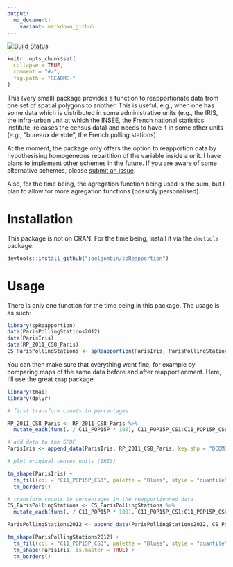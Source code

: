 ```yaml
---
output:
  md_document:
    variant: markdown_github
---
```


[![Build Status](https://travis-ci.org/joelgombin/spReapportion.svg)](https://travis-ci.org/joelgombin/spReapportion)

<!-- README.md is generated from README.Rmd. Please edit that file -->

```r
knitr::opts_chunk$set(
  collapse = TRUE,
  comment = "#>",
  fig.path = "README-"
)
```

This (very small) package provides a function to reapportionate data from one set of spatial polygons to another. This is useful, e.g., when one has some data which is distributed in some administrative units (e.g., the IRIS, the infra-urban unit at which the INSEE, the French national statistics institute, releases the census data) and needs to have it in some other units (e.g., "bureaux de vote", the French polling stations). 

At the moment, the package only offers the option to reapportion data by hypothesising homogeneous repartition of the variable inside a unit. I have plans to implement other schemes in the future. If you are aware of some alternative schemes, please [submit an issue](https://github.com/joelgombin/spReapportion/issues). 

Also, for the time being, the agregation function being used is the sum, but I plan to allow for more agregation functions (possibly personalised). 

# Installation

This package is not on CRAN. For the time being, install it via the `devtools` package:

```r
devtools::install_github("joelgombin/spReapportion")
```

# Usage

There is only one function for the time being in this package. The usage is as such:

```r
library(spReapportion)
data(ParisPollingStations2012)
data(ParisIris)
data(RP_2011_CS8_Paris)
CS_ParisPollingStations <- spReapportion(ParisIris, ParisPollingStations2012, RP_2011_CS8_Paris, "DCOMIRIS", "ID", "IRIS")

```

You can then make sure that everything went fine, for example by comparing maps of the same data before and after reapportionment. Here, I'll use the great `tmap` package.

```r
library(tmap)
library(dplyr)

# first transform counts to percentages

RP_2011_CS8_Paris <- RP_2011_CS8_Paris %>%
  mutate_each(funs(. / C11_POP15P * 100), C11_POP15P_CS1:C11_POP15P_CS8)

# add data to the SPDF
ParisIris <- append_data(ParisIris, RP_2011_CS8_Paris, key.shp = "DCOMIRIS", key.data = "IRIS")

# plot original census units (IRIS)

tm_shape(ParisIris) +
  tm_fill(col = "C11_POP15P_CS3", palette = "Blues", style = "quantile", n = 6, title = "Independent workers") +
  tm_borders()

```

```r
# transform counts to percentages in the reapportionned data
CS_ParisPollingStations <- CS_ParisPollingStations %>%
  mutate_each(funs(. / C11_POP15P * 100), C11_POP15P_CS1:C11_POP15P_CS8)

ParisPollingStations2012 <- append_data(ParisPollingStations2012, CS_ParisPollingStations, key.shp = "ID", key.data = "ID")

tm_shape(ParisPollingStations2012) +
  tm_fill(col = "C11_POP15P_CS3", palette = "Blues", style = "quantile", n = 6, title = "Independent workers") +
  tm_shape(ParisIris, is.master = TRUE) +
  tm_borders()


```

